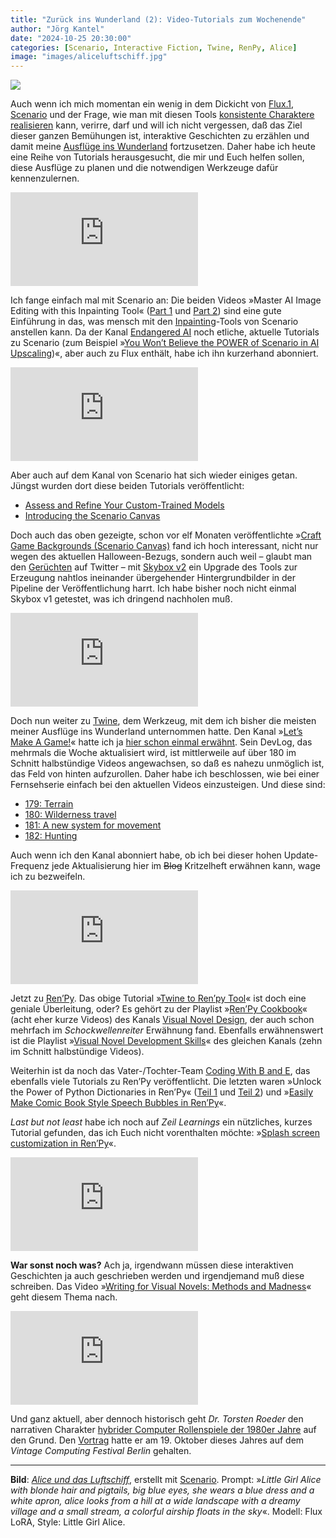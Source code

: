 ```yaml
---
title: "Zurück ins Wunderland (2): Video-Tutorials zum Wochenende"
author: "Jörg Kantel"
date: "2024-10-25 20:30:00"
categories: [Scenario, Interactive Fiction, Twine, RenPy, Alice]
image: "images/aliceluftschiff.jpg"
---
```


[![](images/aliceluftschiff-b.jpg)](https://www.flickr.com/photos/schockwellenreiter/54088870549/)

Auch wenn ich mich momentan ein wenig in dem Dickicht von [Flux.1](https://de.wikipedia.org/wiki/FLUX.1), [Scenario](http://cognitiones.kantel-chaos-team.de/technikgeschichte/rechnerundnetze/scenario.html) und der Frage, wie man mit diesen Tools [konsistente Charaktere realisieren](https://kantel.github.io/posts/2024100301_kons_char_scenario/) kann, verirre, darf und will ich nicht vergessen, daß das Ziel dieser ganzen Bemühungen ist, interaktive Geschichten zu erzählen und damit meine [Ausflüge ins Wunderland](https://kantel.github.io/#category=Alice) fortzusetzen. Daher habe ich heute eine Reihe von Tutorials herausgesucht, die mir und Euch helfen sollen, diese Ausflüge zu planen und die notwendigen Werkzeuge dafür kennenzulernen.

<iframe class="if16_9" src="https://www.youtube.com/embed/2b5MLZ6xXLY?si=IuNfQu0nMkCV0gxs" title="YouTube video player" frameborder="0" allow="accelerometer; autoplay; clipboard-write; encrypted-media; gyroscope; picture-in-picture; web-share" referrerpolicy="strict-origin-when-cross-origin" allowfullscreen></iframe>

Ich fange einfach mal mit Scenario an: Die beiden Videos »Master AI Image Editing with this Inpainting Tool« ([Part 1](https://www.youtube.com/watch?v=2b5MLZ6xXLY) und [Part 2](https://www.youtube.com/watch?v=HQlecv4jFio)) sind eine gute Einführung in das, was mensch mit den [Inpainting](https://de.wikipedia.org/wiki/Inpainting)-Tools von Scenario anstellen kann. Da der Kanal [Endangered AI](https://www.youtube.com/@EndangeredAI) noch etliche, aktuelle Tutorials zu Scenario (zum Beispiel »[You Won't Believe the POWER of Scenario in AI Upscaling](https://www.youtube.com/watch?v=zCxyw3ncmAo))«, aber auch zu Flux enthält, habe ich ihn kurzerhand abonniert.

<iframe class="if16_9" src="https://www.youtube.com/embed/q67pPZzkdZg?si=wIrs7WsyuQ7uF-hs" title="YouTube video player" frameborder="0" allow="accelerometer; autoplay; clipboard-write; encrypted-media; gyroscope; picture-in-picture; web-share" referrerpolicy="strict-origin-when-cross-origin" allowfullscreen></iframe>

Aber auch auf dem Kanal von Scenario hat sich wieder einiges getan. Jüngst wurden dort diese beiden Tutorials veröffentlicht:

- [Assess and Refine Your Custom-Trained Models](https://www.youtube.com/watch?v=tqabZMOCu7E)
- [Introducing the Scenario Canvas](https://www.youtube.com/watch?v=QfLV3keTvMc)

Doch auch das oben gezeigte, schon vor elf Monaten veröffentlichte »[Craft Game Backgrounds (Scenario Canvas)](https://www.youtube.com/watch?v=q67pPZzkdZg) fand ich hoch interessant, nicht nur wegen des aktuellen Halloween-Bezugs, sondern auch weil -- glaubt man den [Gerüchten](https://www.youtube.com/watch?v=q67pPZzkdZg) auf Twitter -- mit [Skybox v2](https://x.com/emmanuel_2m/status/1849453551350682068?t=FDC-twif43KdIMJQzwpDKw) ein Upgrade des Tools zur Erzeugung nahtlos ineinander übergehender Hintergrundbilder in der Pipeline der Veröffentlichung harrt. Ich habe bisher noch nicht einmal Skybox v1 getestet, was ich dringend nachholen muß.

<iframe class="if16_9" src="https://www.youtube.com/embed/jkYeJTMjbT4?si=EpjdYifHxFs0-OBF" title="YouTube video player" frameborder="0" allow="accelerometer; autoplay; clipboard-write; encrypted-media; gyroscope; picture-in-picture; web-share" referrerpolicy="strict-origin-when-cross-origin" allowfullscreen></iframe>

Doch nun weiter zu [Twine](http://cognitiones.kantel-chaos-team.de/multimedia/spieleprogrammierung/twine2.html), dem Werkzeug, mit dem ich bisher die meisten meiner Ausflüge ins Wunderland unternommen hatte. Den Kanal »[Let's Make A Game!](https://www.youtube.com/@lets-make-a-game)« hatte ich ja [hier schon einmal erwähnt](https://kantel.github.io/posts/2024082801_if_news/). Sein DevLog, das mehrmals die Woche aktualisiert wird, ist mittlerweile auf über 180 im Schnitt halbstündige Videos angewachsen, so daß es nahezu unmöglich ist, das Feld von hinten aufzurollen. Daher habe ich beschlossen, wie bei einer Fernsehserie einfach bei den aktuellen Videos einzusteigen. Und diese sind:

- [179: Terrain](https://www.youtube.com/watch?v=jkYeJTMjbT4)
- [180: Wilderness travel](https://www.youtube.com/watch?v=G9Y6CxGaCYc)
- [181: A new system for movement](https://www.youtube.com/watch?v=2qZ6bUEEQ84)
- [182: Hunting](https://www.youtube.com/watch?v=sUwd3DgvCQk)

Auch wenn ich den Kanal abonniert habe, ob ich bei dieser hohen Update-Frequenz jede Aktualisierung hier im ~~Blog~~ Kritzelheft erwähnen kann, wage ich zu bezweifeln.

<iframe class="if16_9" src="https://www.youtube.com/embed/2vLJLG6YrMI?si=K8zCbyACsLg5wh0S" title="YouTube video player" frameborder="0" allow="accelerometer; autoplay; clipboard-write; encrypted-media; gyroscope; picture-in-picture; web-share" referrerpolicy="strict-origin-when-cross-origin" allowfullscreen></iframe>

Jetzt zu [Ren'Py](http://cognitiones.kantel-chaos-team.de/multimedia/spieleprogrammierung/renpy.html). Das obige Tutorial »[Twine to Ren'py Tool](https://www.youtube.com/watch?v=2vLJLG6YrMI)« ist doch eine geniale Überleitung, oder? Es gehört zu der Playlist »[Ren'Py Cookbook](https://www.youtube.com/playlist?list=PLMdFGlfdL57MpcrOd1OBFSEWRU8aHpKp-)« (acht eher kurze Videos) des Kanals [Visual Novel Design](https://www.youtube.com/@vimi), der auch schon mehrfach im *Schockwellenreiter* Erwähnung fand. Ebenfalls erwähnenswert ist die Playlist »[Visual Novel Development Skills](https://www.youtube.com/playlist?list=PLMdFGlfdL57NjT5XEda42Zu4hkiGA1cy3)« des gleichen Kanals (zehn im Schnitt halbstündige Videos).

Weiterhin ist da noch das Vater-/Tochter-Team [Coding With B and E](https://www.youtube.com/@LearningWithBandE), das ebenfalls viele Tutorials zu Ren'Py veröffentlicht. Die letzten waren »Unlock the Power of Python Dictionaries in Ren'Py« ([Teil 1](https://www.youtube.com/watch?v=6wWz8wGlsFc) und [Teil 2](https://www.youtube.com/watch?v=vLfZelNH_ho)) und »[Easily Make Comic Book Style Speech Bubbles in Ren'Py](https://www.youtube.com/watch?v=TEK4q2xicG0)«.

*Last but not least* habe ich noch auf *Zeil Learnings* ein nützliches, kurzes Tutorial gefunden, das ich Euch nicht vorenthalten möchte: »[Splash screen customization in Ren'Py](https://www.youtube.com/watch?v=D-mmehAAQgY)«.

<iframe class="if16_9" src="https://www.youtube.com/embed/2hxy7AG4oTQ?si=xYAffIO-aGDjhWbJ" title="YouTube video player" frameborder="0" allow="accelerometer; autoplay; clipboard-write; encrypted-media; gyroscope; picture-in-picture; web-share" referrerpolicy="strict-origin-when-cross-origin" allowfullscreen></iframe>

**War sonst noch was?** Ach ja, irgendwann müssen diese interaktiven Geschichten ja auch geschrieben werden und irgendjemand muß diese schreiben. Das Video »[Writing for Visual Novels: Methods and Madness](https://www.youtube.com/watch?v=2hxy7AG4oTQ)« geht diesem Thema nach.

<iframe class="if16_9" src="https://www.youtube.com/embed/PdCPWT7tJog?si=-H0UOPQkf9aw1wA9" title="YouTube video player" frameborder="0" allow="accelerometer; autoplay; clipboard-write; encrypted-media; gyroscope; picture-in-picture; web-share" referrerpolicy="strict-origin-when-cross-origin" allowfullscreen></iframe>

Und ganz aktuell, aber dennoch historisch geht *Dr. Torsten Roeder* den narrativen Charakter [hybrider Computer Rollenspiele der 1980er Jahre](https://www.youtube.com/watch?v=PdCPWT7tJog) auf den Grund. Den [Vortrag](https://media.ccc.de/v/vcfb2024_-_201_-_de_-_202410191300_-_pixels_and_paper_-_torsten_roeder) hatte er am 19. Oktober dieses Jahres auf dem *Vintage Computing Festival Berlin* gehalten.

---

**Bild**: *[Alice und das Luftschiff](https://www.flickr.com/photos/schockwellenreiter/54088870549/)*, erstellt mit [Scenario](http://cognitiones.kantel-chaos-team.de/technikgeschichte/rechnerundnetze/scenario.html). Prompt: »*Little Girl Alice with blonde hair and pigtails, big blue eyes, she wears a blue dress and a white apron, alice looks from a hill at a wide landscape with a dreamy village and a small stream, a colorful airship floats in the sky*«. Modell: Flux LoRA, Style: Little Girl Alice.